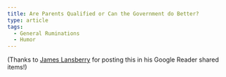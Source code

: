 ```yaml
---
title: Are Parents Qualified or Can the Government do Better?
type: article
tags:
  - General Ruminations
  - Humor
---
```


(Thanks to [James Lansberry](http://problemsareforsolving.blogpeoria.com/) for posting this in his Google Reader shared items!)
